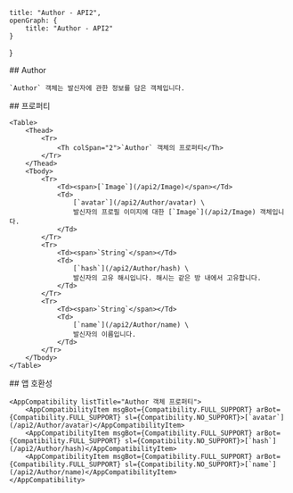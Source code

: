 
    title: "Author - API2",
    openGraph: {
        title: "Author - API2"
    }
}

<Section>
    ## Author

    `Author` 객체는 발신자에 관한 정보를 담은 객체입니다.
</Section>
<Section>
    ## 프로퍼티

    <Table>
        <Thead>
            <Tr>
                <Th colSpan="2">`Author` 객체의 프로퍼티</Th>
            </Tr>
        </Thead>
        <Tbody>
            <Tr>
                <Td><span>[`Image`](/api2/Image)</span></Td>
                <Td>
                    [`avatar`](/api2/Author/avatar) \
                    발신자의 프로필 이미지에 대한 [`Image`](/api2/Image) 객체입니다.
                </Td>
            </Tr>
            <Tr>
                <Td><span>`String`</span></Td>
                <Td>
                    [`hash`](/api2/Author/hash) \
                    발신자의 고유 해시입니다. 해시는 같은 방 내에서 고유합니다.
                </Td>
            </Tr>
            <Tr>
                <Td><span>`String`</span></Td>
                <Td>
                    [`name`](/api2/Author/name) \
                    발신자의 이름입니다.
                </Td>
            </Tr>
        </Tbody>
    </Table>
</Section>
<Section>
    ## 앱 호환성

    <AppCompatibility listTitle="Author 객체 프로퍼티">
        <AppCompatibilityItem msgBot={Compatibility.FULL_SUPPORT} arBot={Compatibility.FULL_SUPPORT} sl={Compatibility.NO_SUPPORT}>[`avatar`](/api2/Author/avatar)</AppCompatibilityItem>
        <AppCompatibilityItem msgBot={Compatibility.FULL_SUPPORT} arBot={Compatibility.FULL_SUPPORT} sl={Compatibility.NO_SUPPORT}>[`hash`](/api2/Author/hash)</AppCompatibilityItem>
        <AppCompatibilityItem msgBot={Compatibility.FULL_SUPPORT} arBot={Compatibility.FULL_SUPPORT} sl={Compatibility.NO_SUPPORT}>[`name`](/api2/Author/name)</AppCompatibilityItem>
    </AppCompatibility>
</Section>